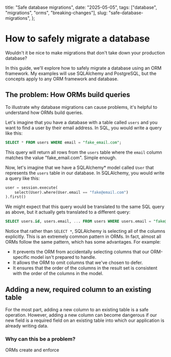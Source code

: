   title: "Safe database migrations",
  date: "2025-05-05",
  tags: ["database", "migrations", "orms", "breaking-changes"],
  slug: "safe-database-migrations",
};

# How to safely migrate a database

Wouldn't it be nice to make migrations that don't take down your production database?

In this guide, we'll explore how to safely migrate a database using an ORM framework. My examples will use SQLAlchemy and PostgreSQL, but the concepts apply to any ORM framework and database.

## The problem: How ORMs build queries

To illustrate why database migrations can cause problems, it's helpful to understand how ORMs build queries.

Let's imagine that you have a database with a table called `users` and you want to find a user by their email address. In SQL, you would write a query like this:

```sql
SELECT * FROM users WHERE email = "fake_email.com";
```

This query will return all rows from the `users` table where the `email` column matches the value "fake_email.com". Simple enough.

Now, let's imagine that we have a SQLAlchemy* model called `User` that represents the `users` table in our database. In SQLAlchemy, you would write a query like this:

```python
user = session.execute(
    select(User).where(User.email == "fake@email.com")
).first()
```

We might expect that this query would be translated to the same SQL query as above, but it actually gets translated to a different query:

```sql
SELECT users.id, users.email, ... FROM users WHERE users.email = "fake@email.com";
```

Notice that rather than `SELECT *`, SQLAlchemy is selecting all of the columns explicitly. This is an extremely common pattern in ORMs. In fact, almost all ORMs follow the same pattern, which has some advantages. For example:

- It prevents the ORM from accidentally selecting columns that our ORM-specific model isn't prepared to handle.
- It allows the ORM to omit columns that we've chosen to defer.
- It ensures that the order of the columns in the result set is consistent with the order of the columns in the model.

## Adding a new, required column to an existing table

For the most part, adding a new column to an existing table is a safe operation. However, adding a new column can become dangerous if our new field is a required field on an existing table into which our application is already writing data.

### Why can this be a problem?

ORMs create and enforce 